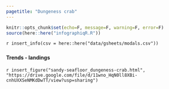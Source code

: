 ```yaml
---
pagetitle: "Dungeness crab"
---
```


```r
knitr::opts_chunk$set(echo=F, message=F, warning=F, error=F)
source(here::here("infographiqR.R"))
```

`r insert_info(csv = here::here("data/gsheets/modals.csv"))`


### {.tabset}

#### Trends - landings

`r insert_figure("sandy-seafloor_dungeness-crab.html", "https://drive.google.com/file/d/11wno_HqN0ll8XBi-cnhUXXSeNMKdDwTT/view?usp=sharing")`
